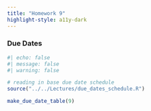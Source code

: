 ```yaml
---
title: "Homework 9"
highlight-style: a11y-dark
---
```


### Due Dates

```r
#| echo: false
#| message: false
#| warning: false

# reading in base due date schedule
source("../../Lectures/due_dates_schedule.R")

make_due_date_table(9)
```